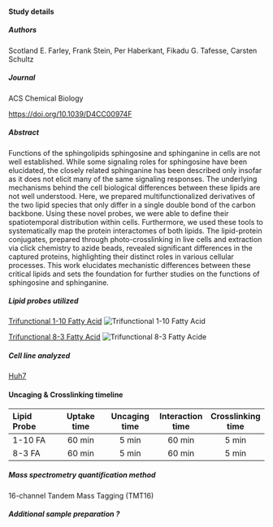 #### Study details

##### Authors
Scotland E. Farley, Frank Stein, Per Haberkant, Fikadu G. Tafesse, Carsten Schultz


##### Journal
ACS Chemical Biology

<https://doi.org/10.1039/D4CC00974F>{target="_blank"}

##### Abstract

Functions of the sphingolipids sphingosine and sphinganine in cells are not well established. While some signaling roles for sphingosine have been elucidated, the closely related sphinganine has been described only insofar as it does not elicit many of the same signaling responses. The underlying mechanisms behind the cell biological differences between these lipids are not well understood. Here, we prepared multifunctionalized derivatives of the two lipid species that only differ in a single double bond of the carbon backbone. Using these novel probes, we were able to define their spatiotemporal distribution within cells. Furthermore, we used these tools to systematically map the protein interactomes of both lipids. The lipid-protein conjugates, prepared through photo-crosslinking in live cells and extraction via click chemistry to azide beads, revealed significant differences in the captured proteins, highlighting their distinct roles in various cellular processes. This work elucidates mechanistic differences between these critical lipids and sets the foundation for further studies on the functions of sphingosine and sphinganine.

##### Lipid probes utilized

<a href="/LipidProbe/1-10_FattyAcid.qmd" class="hover-preview">Trifunctional 1-10 Fatty Acid</a>
<span class="hover-image">
  <img src="/LipidProbe/Structures/TF_1-10_fatty_acid.png" alt="Trifunctional 1-10 Fatty Acid" />
</span>

<a href="/LipidProbe/8-3_FattyAcid.qmd" class="hover-preview">Trifunctional 8-3 Fatty Acid</a>
<span class="hover-image">
  <img src="/LipidProbe/Structures/TF_8-3_fatty_acid.png" alt="Trifunctional 8-3 Fatty Acide" />
</span>

##### Cell line analyzed

[Huh7](https://huh7.com){target="_blank"}

#### Uncaging & Crosslinking timeline

| Lipid Probe | Uptake time | Uncaging time | Interaction time | Crosslinking time |
|:-------|:------:|:------:|:------:|:------:|
| 1-10 FA|  60 min | 5 min  | 60 min | 5 min  |
| 8-3 FA |  60 min | 5 min  | 60 min | 5 min  |


##### Mass spectrometry quantification method

16-channel Tandem Mass Tagging (TMT16)

##### Additional sample preparation <span class="help-symbol" title="e.g. sub-cellular fractionation, depletion, etc.">?</span>